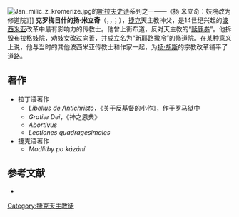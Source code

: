 [[File:Jan_milic_z_kromerize.jpg|thumb]]的[[斯拉夫史诗|斯拉夫史诗]]系列之一——《扬·米立奇：妓院改为修道院》]]
'''克罗梅日什的扬·米立奇'''（{{lang-cz|Jan Milíč z Kroměříže}}，{{lang-la|Ioannes Milicius de Chremsir}}，{{lang-de|Johann Militsch von Kremsier}}；{{bd|？||1374年|6月29日|M}}），[[捷克|捷克]]天主教神父，是14世纪兴起的[[波西米亚|波西米亚]]改革中最有影响力的传教士。他曾上街布道，反对天主教的“[[赎罪券|赎罪券]]”。他拆毁布拉格妓院，劝妓女改过向善，并成立名为“新耶路撒冷”的修道院。在某种意义上说，他与当时的其他波西米亚传教士和作家一起，为[[扬·胡斯|扬·胡斯]]的宗教改革铺平了道路。

==著作==
*拉丁语著作
**''Libellus de Antichristo''，《关于反基督的小作》，作于罗马狱中
**''Gratiæ Dei''，《神之恩典》
**''Abortivus''
**''Lectiones quadragesimales''
*捷克语著作
**''Modlitby po kázání''

==参考文献==
*{{1911|wstitle=Milicz|volume=18|page=444}}

[[Category:捷克天主教徒|Category:捷克天主教徒]]